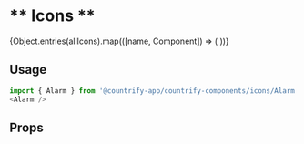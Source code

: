 
<Meta title="Styles/Icons" />

# ** Icons **

<Canvas>
  <IconGallery>
    {Object.entries(allIcons).map(([name, Component]) => (
      <IconItem name={name}>
        <Component />
      </IconItem>
    ))}
  </IconGallery>
</Canvas>

## Usage

```js
import { Alarm } from '@countrify-app/countrify-components/icons/Alarm';
<Alarm />
```
## Props

<ArgsTable of={BaseIcon} />
